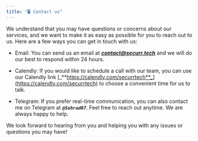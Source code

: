```yaml
---
title: "🖥 Contact us"
---
```


We understand that you may have questions or concerns about our services, and we want to make it as easy as possible for you to reach out to us. Here are a few ways you can get in touch with us:

* Email: You can send us an email at [_**contact@securr.tech**_](mailto:contact@securr.tech) and we will do our best to respond within 24 hours.

* Calendly: If you would like to schedule a call with our team, you can use our Calendly link [_**https://calendly.com/securrtech**_](https://calendly.com/securrtech) to choose a convenient time for us to talk.

* Telegram: If you prefer real-time communication, you can also contact me on Telegram at _**`@Suhrad07`**_. Feel free to reach out anytime. We are always happy to help.

We look forward to hearing from you and helping you with any issues or questions you may have!